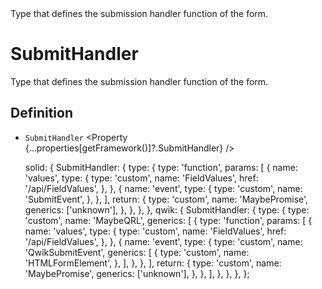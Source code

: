 
<Title>SubmitHandler</Title>
<Description>
  Type that defines the submission handler function of the form.
</Description>

# SubmitHandler

Type that defines the submission handler function of the form.

## Definition

- `SubmitHandler` <Property {...properties[getFramework()]?.SubmitHandler} />

  solid: {
    SubmitHandler: {
      type: {
        type: 'function',
        params: [
          {
            name: 'values',
            type: {
              type: 'custom',
              name: 'FieldValues',
              href: '/api/FieldValues',
            },
          },
          {
            name: 'event',
            type: {
              type: 'custom',
              name: 'SubmitEvent',
            },
          },
        ],
        return: {
          type: 'custom',
          name: 'MaybePromise',
          generics: ['unknown'],
        },
      },
    },
  },
  qwik: {
    SubmitHandler: {
      type: {
        type: 'custom',
        name: 'MaybeQRL',
        generics: [
          {
            type: 'function',
            params: [
              {
                name: 'values',
                type: {
                  type: 'custom',
                  name: 'FieldValues',
                  href: '/api/FieldValues',
                },
              },
              {
                name: 'event',
                type: {
                  type: 'custom',
                  name: 'QwikSubmitEvent',
                  generics: [
                    {
                      type: 'custom',
                      name: 'HTMLFormElement',
                    },
                  ],
                },
              },
            ],
            return: {
              type: 'custom',
              name: 'MaybePromise',
              generics: ['unknown'],
            },
          },
        ],
      },
    },
  },
};
